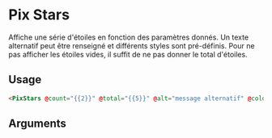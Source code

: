 
<Meta of={ComponentStories} />

# Pix Stars

Affiche une série d'étoiles en fonction des paramètres donnés.
Un texte alternatif peut être renseigné et différents styles sont pré-définis.
Pour ne pas afficher les étoiles vides, il suffit de ne pas donner le total d'étoiles.

<Story of={ComponentStories.stars} height={70} />

## Usage

```html
<PixStars @count="{{2}}" @total="{{5}}" @alt="message alternatif" @color="blue" />
```

## Arguments

<ArgTypes of={ComponentStories} />
